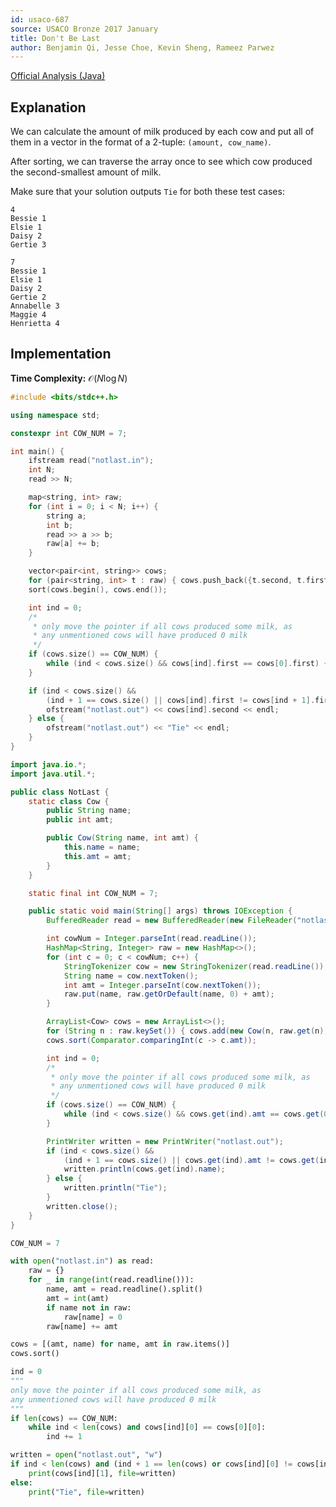 ```yaml
---
id: usaco-687
source: USACO Bronze 2017 January
title: Don't Be Last
author: Benjamin Qi, Jesse Choe, Kevin Sheng, Rameez Parwez
---
```


[Official Analysis (Java)](http://www.usaco.org/current/data/sol_notlast_bronze_jan17.html)

## Explanation

We can calculate the amount of milk produced by each cow and put all of them in a vector
in the format of a 2-tuple: `(amount, cow_name)`.

After sorting, we can traverse the array once to see which cow produced the second-smallest amount of milk.

<Warning title="Weak test data">

Make sure that your solution outputs `Tie` for both these test cases:

```
4
Bessie 1
Elsie 1
Daisy 2
Gertie 3
```

```
7
Bessie 1
Elsie 1
Daisy 2
Gertie 2
Annabelle 3
Maggie 4
Henrietta 4
```

</Warning>

## Implementation

**Time Complexity:** $\mathcal{O}(N \log N)$

<LanguageSection>
<CPPSection>

```cpp
#include <bits/stdc++.h>

using namespace std;

constexpr int COW_NUM = 7;

int main() {
	ifstream read("notlast.in");
	int N;
	read >> N;

	map<string, int> raw;
	for (int i = 0; i < N; i++) {
		string a;
		int b;
		read >> a >> b;
		raw[a] += b;
	}

	vector<pair<int, string>> cows;
	for (pair<string, int> t : raw) { cows.push_back({t.second, t.first}); }
	sort(cows.begin(), cows.end());

	int ind = 0;
	/*
	 * only move the pointer if all cows produced some milk, as
	 * any unmentioned cows will have produced 0 milk
	 */
	if (cows.size() == COW_NUM) {
		while (ind < cows.size() && cows[ind].first == cows[0].first) { ind++; }
	}

	if (ind < cows.size() &&
	    (ind + 1 == cows.size() || cows[ind].first != cows[ind + 1].first)) {
		ofstream("notlast.out") << cows[ind].second << endl;
	} else {
		ofstream("notlast.out") << "Tie" << endl;
	}
}
```

</CPPSection>
<JavaSection>

```java
import java.io.*;
import java.util.*;

public class NotLast {
	static class Cow {
		public String name;
		public int amt;

		public Cow(String name, int amt) {
			this.name = name;
			this.amt = amt;
		}
	}

	static final int COW_NUM = 7;

	public static void main(String[] args) throws IOException {
		BufferedReader read = new BufferedReader(new FileReader("notlast.in"));

		int cowNum = Integer.parseInt(read.readLine());
		HashMap<String, Integer> raw = new HashMap<>();
		for (int c = 0; c < cowNum; c++) {
			StringTokenizer cow = new StringTokenizer(read.readLine());
			String name = cow.nextToken();
			int amt = Integer.parseInt(cow.nextToken());
			raw.put(name, raw.getOrDefault(name, 0) + amt);
		}

		ArrayList<Cow> cows = new ArrayList<>();
		for (String n : raw.keySet()) { cows.add(new Cow(n, raw.get(n))); }
		cows.sort(Comparator.comparingInt(c -> c.amt));

		int ind = 0;
		/*
		 * only move the pointer if all cows produced some milk, as
		 * any unmentioned cows will have produced 0 milk
		 */
		if (cows.size() == COW_NUM) {
			while (ind < cows.size() && cows.get(ind).amt == cows.get(0).amt) { ind++; }
		}

		PrintWriter written = new PrintWriter("notlast.out");
		if (ind < cows.size() &&
		    (ind + 1 == cows.size() || cows.get(ind).amt != cows.get(ind + 1).amt)) {
			written.println(cows.get(ind).name);
		} else {
			written.println("Tie");
		}
		written.close();
	}
}
```

</JavaSection>
<PySection>

```py
COW_NUM = 7

with open("notlast.in") as read:
	raw = {}
	for _ in range(int(read.readline())):
		name, amt = read.readline().split()
		amt = int(amt)
		if name not in raw:
			raw[name] = 0
		raw[name] += amt

cows = [(amt, name) for name, amt in raw.items()]
cows.sort()

ind = 0
"""
only move the pointer if all cows produced some milk, as
any unmentioned cows will have produced 0 milk
"""
if len(cows) == COW_NUM:
	while ind < len(cows) and cows[ind][0] == cows[0][0]:
		ind += 1

written = open("notlast.out", "w")
if ind < len(cows) and (ind + 1 == len(cows) or cows[ind][0] != cows[ind + 1][0]):
	print(cows[ind][1], file=written)
else:
	print("Tie", file=written)
```

</PySection>
</LanguageSection>
